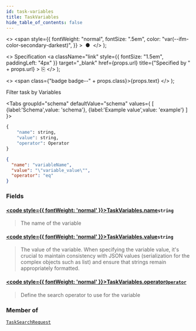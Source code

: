 ```yaml
---
id: task-variables
title: TaskVariables
hide_table_of_contents: false
---
```



  <>
    <span
      style={{
        fontWeight: "normal",
        fontSize: ".5em",
        color: "var(--ifm-color-secondary-darkest)",
      }}
    >
      &nbsp;●&nbsp;
    </span>
  </>
);

  <>
    Specification
    <a
      className="link"
      style={{ fontSize: "1.5em", paddingLeft: "4px" }}
      target="_blank"
      href={props.url}
      title={"Specified by " + props.url}
    >
      ⎘
    </a>
  </>
);

  <>
    <span class={"badge badge--" + props.class}>{props.text}</span>
  </>
);

Filter task by Variables

<Tabs groupId="schema" defaultValue="schema" values={
[
{label:'Schema',value: 'schema'},
{label:'Example value',value: 'example'}
]
}>
<TabItem value='schema'>

```graphql
{
    "name": string,
    "value": string,
    "operator": Operator
}
```

</TabItem>

<TabItem value='example'>

```json
{
  "name": "variableName",
  "value": "\"variable_value\"",
  "operator": "eq"
}
```

</TabItem>
</Tabs>

### Fields

#### [<code style={{ fontWeight: 'normal' }}>TaskVariables.<b>name</b></code>](#)<Bullet />`string` <Badge class="secondary" text="non-null"/>

> The name of the variable

#### [<code style={{ fontWeight: 'normal' }}>TaskVariables.<b>value</b></code>](#)<Bullet />`string` <Badge class="secondary" text="non-null"/>

> The value of the variable. When specifying the variable value, it's crucial to maintain consistency with JSON values (serialization for the complex objects such as list) and ensure that strings remain appropriately formatted.

#### [<code style={{ fontWeight: 'normal' }}>TaskVariables.<b>operator</b></code>](#)<Bullet />[`Operator`](../enums/operator.mdx) <Badge class="secondary" text="non-null"/> <Badge class="secondary" text="enum"/>

> Define the search operator to use for the variable

### Member of

[`TaskSearchRequest`](../requests/task-search-request.mdx) <Badge class="secondary" text="object"/>
